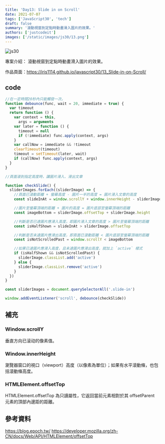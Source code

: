 ```yaml
---
title: 'Day13: Slide in on Scroll'
date: 2021-07-07
tags: ['JavaScript30', 'tech']
draft: false
summary: '滾動視窗到定點時動畫滑入圖片的效果。'
authors: ['justcodeit']
images: ['/static/images/js30/13.png']
---
```


![js30](/static/images/js30/13.png)

專案介紹： 滾動視窗到定點時動畫滑入圖片的效果。

作品頁面：https://iris1114.github.io/javascript30/13_Slide-in-on-Scroll/

## code

```javascript
//在一定時間20秒內只能觸發一次。
function debounce(func, wait = 20, immediate = true) {
  var timeout
  return function () {
    var context = this,
      args = arguments
    var later = function () {
      timeout = null
      if (!immediate) func.apply(context, args)
    }
    var callNow = immediate && !timeout
    clearTimeout(timeout)
    timeout = setTimeout(later, wait)
    if (callNow) func.apply(context, args)
  }
}

//頁面滾到指定高度時，讓圖片滑入、滑出文章

function checkSlide() {
  sliderImages.forEach((sliderImage) => {
    //頁面已滾動距離 + 螢幕高度 - 圖片一半的高度 = 圖片滑入文章的高度
    const slideInAt = window.scrollY + window.innerHeight - sliderImage.height / 2

    //圖片至螢幕頂端的距離 + 圖片的高度 = 圖片底部至螢幕頂端的距離
    const imageBottom = sliderImage.offsetTop + sliderImage.height

    //判斷是否已達圖片應滑入高度，即圖片滑入文章的高度 > 圖片至螢幕頂端的距離
    const isHalfShown = slideInAt > sliderImage.offsetTop

    //判斷是否未達圖片應滑出高度，即頁面已滾動距離 < 圖片底部至螢幕頂端的距離
    const isNotScrolledPast = window.scrollY < imageBottom

    //如果已達圖片應滑入高度，且未達圖片應滑出高度，就加上 `active` 樣式
    if (isHalfShown && isNotScrolledPast) {
      sliderImage.classList.add('active')
    } else {
      sliderImage.classList.remove('active')
    }
  })
}

const sliderImages = document.querySelectorAll('.slide-in')

window.addEventListener('scroll', debounce(checkSlide))
```

## 補充

### Window.scrollY

垂直方向已滚动的像素值。

### Window.innerHeight

瀏覽器窗口的視口（viewport）高度（以像素為單位）；如果有水平滾動條，也包括滾動條高度。

### HTMLElement.offsetTop

HTMLElement.offsetTop 為只讀屬性，它返回當前元素相對於其 offsetParent 元素的頂部內邊距的距離。

## 參考資料

https://blog.epoch.tw/
https://developer.mozilla.org/zh-CN/docs/Web/API/HTMLElement/offsetTop
